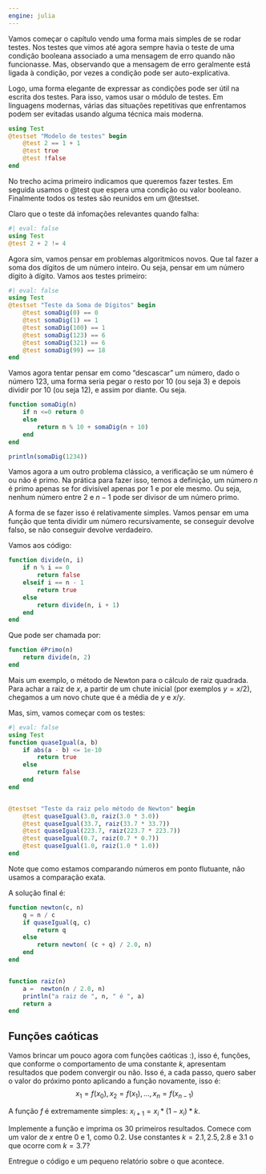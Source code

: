 ```yaml
---
engine: julia
---
```



Vamos começar o capítulo vendo uma forma mais simples de se rodar testes. Nos testes
que vimos até agora sempre havia o teste de uma condição booleana associado a uma
mensagem de erro quando não funcionasse. Mas, observando que a mensagem de erro geralmente
está ligada à condição, por vezes a condição pode ser auto-explicativa.

Logo, uma forma elegante de expressar as condições pode ser útil na escrita dos testes.
Para isso, vamos usar o módulo de testes. Em linguagens modernas, várias das situações
repetitivas que enfrentamos podem ser evitadas usando alguma técnica mais moderna.


```julia
using Test  
@testset "Modelo de testes" begin
    @test 2 == 1 + 1
    @test true
    @test !false
end
```

No trecho acima primeiro indicamos que queremos fazer testes. Em
seguida usamos o @test que espera uma condição ou valor
booleano. Finalmente todos os testes são reunidos em um @testset.

Claro que o teste dá infomações relevantes quando falha:


```julia
#| eval: false
using Test
@test 2 + 2 != 4
```

Agora sim, vamos pensar em problemas algoritmicos novos. Que tal fazer a soma
dos dígitos de um número inteiro. Ou seja, pensar em um número dígito à dígito.
Vamos aos testes primeiro:

```julia
#| eval: false
using Test
@testset "Teste da Soma de Dígitos" begin
    @test somaDig(0) == 0
    @test somaDig(1) == 1
    @test somaDig(100) == 1
    @test somaDig(123) == 6
    @test somaDig(321) == 6
    @test somaDig(99) == 18
end
```




Vamos agora tentar pensar em como "descascar" um número, dado o número 123, uma
forma seria pegar o resto por 10 (ou seja 3) e depois dividir por 10 (ou seja 12),
e assim por diante. Ou seja.

```julia
function somaDig(n)
    if n <=0 return 0
    else
        return n % 10 + somaDig(n ÷ 10)
    end
end

println(somaDig(1234))
```

Vamos agora a um outro problema clássico, a verificação se um número é ou não é primo.
Na prática para fazer isso, temos a definição, um número $n$ é primo apenas se for
divisível apenas por 1 e por ele mesmo. Ou seja, nenhum número entre 2 e $n - 1$ pode
ser divisor de um número primo.

A forma de se fazer isso é relativamente simples. Vamos pensar em uma função que tenta
dividir um número recursivamente, se conseguir devolve falso, se não conseguir devolve
verdadeiro.

Vamos aos código:

```julia
function divide(n, i)
    if n % i == 0
        return false
    elseif i == n - 1
        return true
    else
        return divide(n, i + 1)
    end
end
```


Que pode ser chamada por:

```julia
function éPrimo(n)
    return divide(n, 2)
end
```


Mais um exemplo, o método de Newton para o cálculo de raiz quadrada. Para achar
a raiz de $x$, a partir de um chute inicial (por exemplos $y= x /2$), chegamos a um
novo chute que é a média de $y$ e $x/y$.

Mas, sim, vamos começar com os testes:


```julia
#| eval: false
using Test
function quaseIgual(a, b)
    if abs(a - b) <= 1e-10
        return true
    else
        return false
    end
end


@testset "Teste da raiz pelo método de Newton" begin
    @test quaseIgual(3.0, raiz(3.0 * 3.0))
    @test quaseIgual(33.7, raiz(33.7 * 33.7))
    @test quaseIgual(223.7, raiz(223.7 * 223.7))
    @test quaseIgual(0.7, raiz(0.7 * 0.7))
    @test quaseIgual(1.0, raiz(1.0 * 1.0))
end
```

Note que como estamos comparando números em ponto flutuante, não usamos a
comparação exata.

A solução final é:


```julia
function newton(c, n)
    q = n / c
    if quaseIgual(q, c)
        return q
    else
        return newton( (c + q) / 2.0, n)
    end
end


function raiz(n)
    a =  newton(n / 2.0, n)
    println("a raiz de ", n, " é ", a)
    return a
end
```


## Funções caóticas

Vamos brincar um pouco agora com funções caóticas :), isso é, funções, que
conforme o comportamento de uma constante $k$, apresentam resultados que podem
convergir ou não. Isso é, a cada passo, quero saber o valor do próximo ponto
aplicando a função novamente, isso é:
$$x_1 = f(x_0), x_2 = f(x_1), \ldots, x_n  = f(x_{n - 1})$$

A função $f$ é extremamente simples: $x_{i + 1}=x_i * (1 -  x_i) * k$.

Implemente a função e imprima os 30 primeiros resultados.
Comece com um valor de $x$ entre 0 e 1, como 0.2. Use constantes $k = 2.1, 2.5, 2.8$ e $3.1$
o que ocorre com $k = 3.7$?

Entregue o código e um pequeno relatório sobre o que acontece.